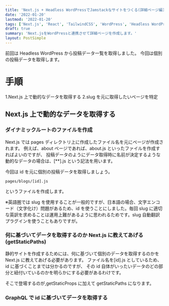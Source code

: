 ```yaml
---
title: 'Next.js + Headless WordPressでJamstackなサイトをつくる(詳細ページ編)'
date: '2022-01-20'
lastmod: '2022-01-20'
tags: ['Next.js', 'React', 'TailwindCSS', 'WordPress', 'Headless WordPress', 'Jamstack']
draft: true
summary: 'Next.jsをWordPressと連携させて詳細ページを作成します。'
layout: PostSimple
---
```


前回は Headless WordPress から投稿データ一覧を取得しました。
今回は個別の投稿データを取得します。

# 手順

1.Next.js 上で動的なデータを取得する
2.slug を元に取得したいページを特定

## Next.js 上で動的なデータを取得する

### ダイナミックルートのファイルを作成

Next.js では pages ディレクトリ上に作成したファイル名を元にページが作成されます。
例えば、about ページであれば、about.js といったファイルを作成すればよいのですが、
投稿データのようにデータ取得時に名前が決定するような動的なデータの場合は、[**].js という記法を用います。

今回は id を元に個別の投稿データを取得しましょう。

```
pages/blogs/[id].js
```

というファイルを作成します。

※英語圏では slug を使用することが一般的ですが、日本語の場合、文字エンコード（文字化け）問題があるため、id を使うことにしました。毎回 slug に適切な英訳を求めることは運用上難があるように思われるためです。slug 自動翻訳プラグインを使うこともありですが。

### 何に基づいてデータを取得するのか Next.js に教えてあげる(getStaticPaths)

静的サイトを作成するためには、何に基づいて個別のデータを取得するのかを Next.js に教えてあげる必要があります。
ファイル名を[id].js としているため、id に基づくことまでは分かるのですが、
その id 自体がいったいデータのどの部分と紐付いているのかを明らかにする必要があるわけです。

そこで登場するのが,getStaticProps に加えて getStaticPaths になります。

### GraphQL で id に基づいてデータを取得する
